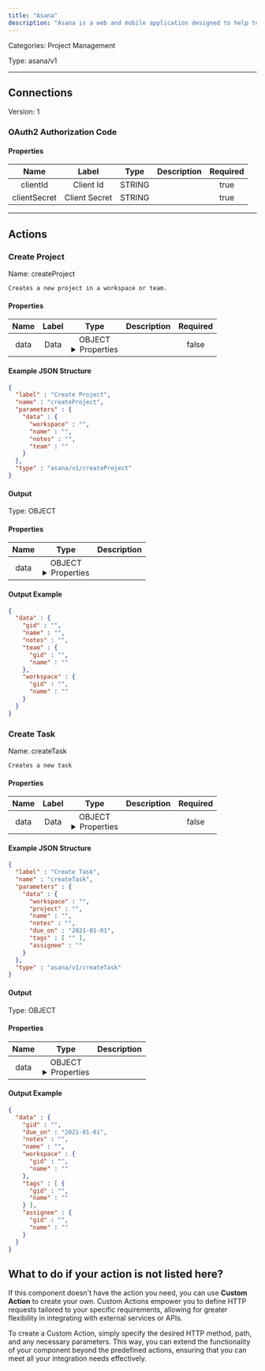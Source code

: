 ```yaml
---
title: "Asana"
description: "Asana is a web and mobile application designed to help teams organize, track, and manage their work tasks and projects efficiently."
---
```



Categories: Project Management


Type: asana/v1

<hr />



## Connections

Version: 1


### OAuth2 Authorization Code

#### Properties

|      Name       |      Label     |     Type     |     Description     | Required |
|:---------------:|:--------------:|:------------:|:-------------------:|:--------:|
| clientId | Client Id | STRING |  | true |
| clientSecret | Client Secret | STRING |  | true |





<hr />


## Actions


### Create Project
Name: createProject

`Creates a new project in a workspace or team.`

#### Properties

|      Name       |      Label     |     Type     |     Description     | Required |
|:---------------:|:--------------:|:------------:|:-------------------:|:--------:|
| data | Data | OBJECT <details> <summary> Properties </summary> &#123;STRING\(workspace), STRING\(name), STRING\(notes), STRING\(team)&#125; </details> |  | false |

#### Example JSON Structure
```json
{
  "label" : "Create Project",
  "name" : "createProject",
  "parameters" : {
    "data" : {
      "workspace" : "",
      "name" : "",
      "notes" : "",
      "team" : ""
    }
  },
  "type" : "asana/v1/createProject"
}
```

#### Output



Type: OBJECT


#### Properties

|     Name     |     Type     |     Description     |
|:------------:|:------------:|:-------------------:|
| data | OBJECT <details> <summary> Properties </summary> &#123;STRING\(gid), STRING\(name), STRING\(notes), &#123;STRING\(gid), STRING\(name)&#125;\(team), &#123;STRING\(gid), STRING\(name)&#125;\(workspace)&#125; </details> |  |




#### Output Example
```json
{
  "data" : {
    "gid" : "",
    "name" : "",
    "notes" : "",
    "team" : {
      "gid" : "",
      "name" : ""
    },
    "workspace" : {
      "gid" : "",
      "name" : ""
    }
  }
}
```


### Create Task
Name: createTask

`Creates a new task`

#### Properties

|      Name       |      Label     |     Type     |     Description     | Required |
|:---------------:|:--------------:|:------------:|:-------------------:|:--------:|
| data | Data | OBJECT <details> <summary> Properties </summary> &#123;STRING\(workspace), STRING\(project), STRING\(name), STRING\(notes), DATE\(due_on), [STRING]\(tags), STRING\(assignee)&#125; </details> |  | false |

#### Example JSON Structure
```json
{
  "label" : "Create Task",
  "name" : "createTask",
  "parameters" : {
    "data" : {
      "workspace" : "",
      "project" : "",
      "name" : "",
      "notes" : "",
      "due_on" : "2021-01-01",
      "tags" : [ "" ],
      "assignee" : ""
    }
  },
  "type" : "asana/v1/createTask"
}
```

#### Output



Type: OBJECT


#### Properties

|     Name     |     Type     |     Description     |
|:------------:|:------------:|:-------------------:|
| data | OBJECT <details> <summary> Properties </summary> &#123;STRING\(gid), DATE\(due_on), STRING\(notes), STRING\(name), &#123;STRING\(gid), STRING\(name)&#125;\(workspace), [&#123;STRING\(gid), STRING\(name)&#125;]\(tags), &#123;STRING\(gid), STRING\(name)&#125;\(assignee)&#125; </details> |  |




#### Output Example
```json
{
  "data" : {
    "gid" : "",
    "due_on" : "2021-01-01",
    "notes" : "",
    "name" : "",
    "workspace" : {
      "gid" : "",
      "name" : ""
    },
    "tags" : [ {
      "gid" : "",
      "name" : ""
    } ],
    "assignee" : {
      "gid" : "",
      "name" : ""
    }
  }
}
```




## What to do if your action is not listed here?

If this component doesn't have the action you need, you can use **Custom Action** to create your own. Custom Actions empower you to define HTTP requests tailored to your specific requirements, allowing for greater flexibility in integrating with external services or APIs.

To create a Custom Action, simply specify the desired HTTP method, path, and any necessary parameters. This way, you can extend the functionality of your component beyond the predefined actions, ensuring that you can meet all your integration needs effectively.

